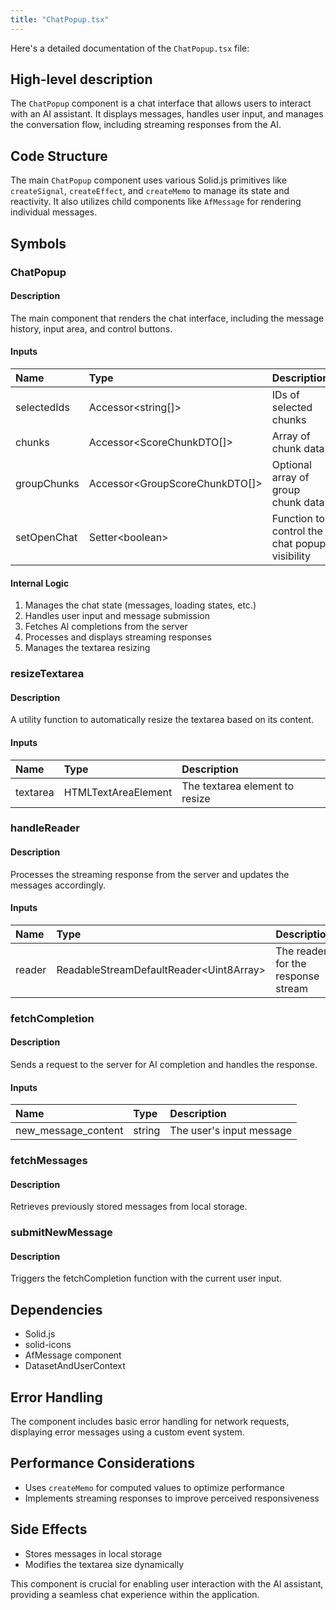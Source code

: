```yaml
---
title: "ChatPopup.tsx"
---
```


Here's a detailed documentation of the `ChatPopup.tsx` file:

## High-level description
The `ChatPopup` component is a chat interface that allows users to interact with an AI assistant. It displays messages, handles user input, and manages the conversation flow, including streaming responses from the AI.

## Code Structure
The main `ChatPopup` component uses various Solid.js primitives like `createSignal`, `createEffect`, and `createMemo` to manage its state and reactivity. It also utilizes child components like `AfMessage` for rendering individual messages.

## Symbols

### ChatPopup
#### Description
The main component that renders the chat interface, including the message history, input area, and control buttons.

#### Inputs
| Name | Type | Description |
|:-----|:-----|:------------|
| selectedIds | Accessor&lt;string[]&gt; | IDs of selected chunks |
| chunks | Accessor&lt;ScoreChunkDTO[]&gt; | Array of chunk data |
| groupChunks | Accessor&lt;GroupScoreChunkDTO[]&gt; | Optional array of group chunk data |
| setOpenChat | Setter&lt;boolean&gt; | Function to control the chat popup visibility |

#### Internal Logic
1. Manages the chat state (messages, loading states, etc.)
2. Handles user input and message submission
3. Fetches AI completions from the server
4. Processes and displays streaming responses
5. Manages the textarea resizing

### resizeTextarea
#### Description
A utility function to automatically resize the textarea based on its content.

#### Inputs
| Name | Type | Description |
|:-----|:-----|:------------|
| textarea | HTMLTextAreaElement | The textarea element to resize |

### handleReader
#### Description
Processes the streaming response from the server and updates the messages accordingly.

#### Inputs
| Name | Type | Description |
|:-----|:-----|:------------|
| reader | ReadableStreamDefaultReader&lt;Uint8Array&gt; | The reader for the response stream |

### fetchCompletion
#### Description
Sends a request to the server for AI completion and handles the response.

#### Inputs
| Name | Type | Description |
|:-----|:-----|:------------|
| new_message_content | string | The user's input message |

### fetchMessages
#### Description
Retrieves previously stored messages from local storage.

### submitNewMessage
#### Description
Triggers the fetchCompletion function with the current user input.

## Dependencies
- Solid.js
- solid-icons
- AfMessage component
- DatasetAndUserContext

## Error Handling
The component includes basic error handling for network requests, displaying error messages using a custom event system.

## Performance Considerations
- Uses `createMemo` for computed values to optimize performance
- Implements streaming responses to improve perceived responsiveness

## Side Effects
- Stores messages in local storage
- Modifies the textarea size dynamically

This component is crucial for enabling user interaction with the AI assistant, providing a seamless chat experience within the application.